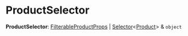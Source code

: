 
# ProductSelector

 **ProductSelector**: [FilterableProductProps](../classes/medusa.FilterableProductProps.mdx) \| [Selector](medusa.Selector.mdx)&#60;[Product](../classes/medusa.Product.mdx)&#62; & `object`
